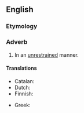 ==English==

===Etymology===
{{suffix|en|unrestrained|ly}}

===Adverb===
{{en-adv}}

# In an [[unrestrained]] manner.

====Translations====
{{trans-top|in unrestrained manner}}
* Catalan: {{t+|ca|desenfrenadament}}
* Dutch: {{t|nl|a la dol}} {{qualifier|Suriname}}
* Finnish: {{t|fi|hillittömästi}}
{{trans-mid}}
* Greek: {{t+|el|ασυγκράτητα}}
{{trans-bottom}}